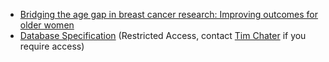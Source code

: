 * [Bridging the age gap in breast cancer research: Improving outcomes for older women](https://www.shu.ac.uk/research/specialisms/centre-for-health-and-social-care-research/what-we-do/our-expertise/health-care-and-service-delivery-research/case-studies/bridging-the-age-gap-in-breast-cancer-research-improving-outcomes-for-older-women)
* [Database Specification]() (Restricted Access, contact [Tim Chater](mailto:t.chater@sheffield.ac.uk) if you require access)
